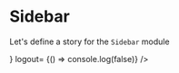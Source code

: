 
<Meta title="Modules|Sidebar" component={Sidebar}/>

# Sidebar
Let's define a story for the `Sidebar` module

<Preview>
  <Story name="Sidebar">
    <Box sx={{width: '600px', margin: '0 auto', background: "white", borderRadius: '6px'}}>
      <Sidebar 
        status={Status.Loaded}
        communities={[{
        link: {
          url: "string",
          external: true,
        },
        name: "test",
        icon: "",
      }]}
      user={{
        icon:'https://pbs.twimg.com/profile_images/1161428802091802627/O49Ggs-7_400x400.jpg',
        name: '˗ˏˋ Doug Belshaw ˎˊ˗  🇪🇺 ☠️ ✊',
        id: "/test"
      }}
      isOpen= {false}
      Search={ <input />}
      logout= {() => console.log(false)}
      />
    </Box>
  </Story>
</Preview>

